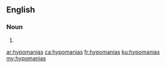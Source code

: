 ==English==

===Noun===
{{head|en|plural}}

# {{plural of|hypomania|lang=en}}

[[ar:hypomanias]]
[[ca:hypomanias]]
[[fr:hypomanias]]
[[ku:hypomanias]]
[[my:hypomanias]]